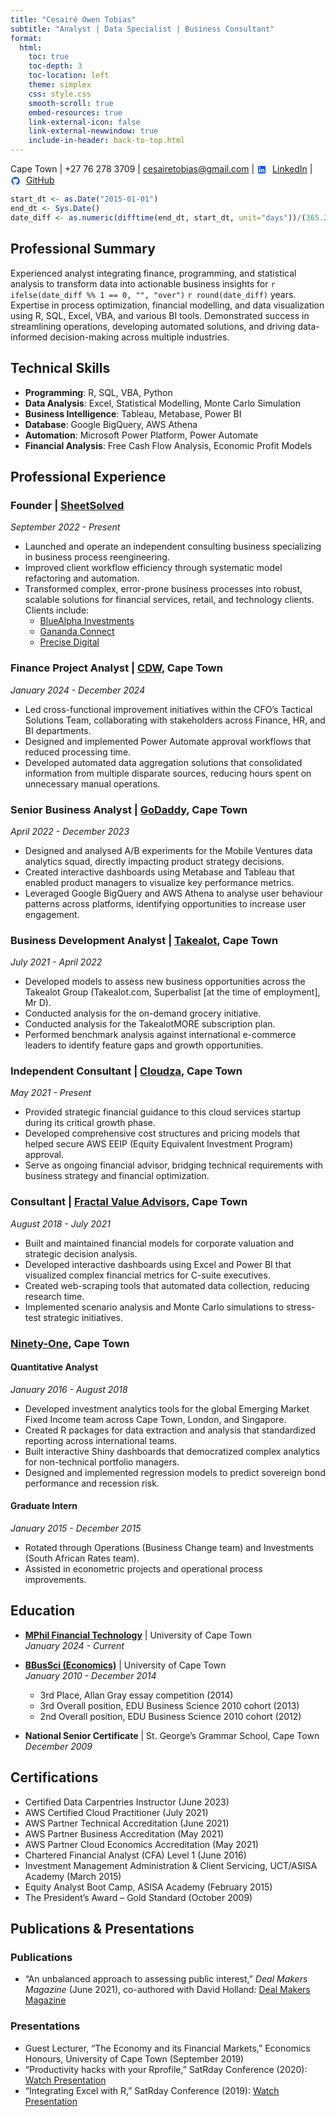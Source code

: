 ```yaml
---
title: "Cesairé Owen Tobias"
subtitle: "Analyst | Data Specialist | Business Consultant"
format:
  html:
    toc: true
    toc-depth: 3
    toc-location: left
    theme: simplex
    css: style.css
    smooth-scroll: true
    embed-resources: true
    link-external-icon: false
    link-external-newwindow: true
    include-in-header: back-to-top.html
---
```


Cape Town \| +27 76 278 3709 \| [cesairetobias\@gmail.com](mailto:cesairetobias@gmail.com){.email} \| <svg style="width:16px;height:16px;margin-right:5px;vertical-align:middle;" viewBox="0 0 24 24"><path fill="#0055FF" d="M19 3a2 2 0 0 1 2 2v14a2 2 0 0 1-2 2H5a2 2 0 0 1-2-2V5a2 2 0 0 1 2-2h14m-.5 15.5v-5.3a3.26 3.26 0 0 0-3.26-3.26c-.85 0-1.84.52-2.32 1.3v-1.11h-2.79v8.37h2.79v-4.93c0-.77.62-1.4 1.39-1.4a1.4 1.4 0 0 1 1.4 1.4v4.93h2.79M6.88 8.56a1.68 1.68 0 0 0 1.68-1.68c0-.93-.75-1.69-1.68-1.69a1.69 1.69 0 0 0-1.69 1.69c0 .93.76 1.68 1.69 1.68m1.39 9.94v-8.37H5.5v8.37h2.77z"/></svg> [LinkedIn](https://www.linkedin.com/in/cesaire-tobias-5555a274/) \| <svg style="width:16px;height:16px;margin-right:5px;vertical-align:middle;" viewBox="0 0 24 24"><path fill="#0055FF" d="M12 2A10 10 0 0 0 2 12c0 4.42 2.87 8.17 6.84 9.5.5.08.66-.23.66-.5v-1.69c-2.77.6-3.36-1.34-3.36-1.34-.46-1.16-1.13-1.47-1.13-1.47-.92-.65.07-.65.07-.65 1.02.05 1.56 1.05 1.56 1.05.91 1.56 2.39 1.11 2.97.85.09-.66.36-1.11.65-1.36-2.26-.25-4.64-1.13-4.64-5.03 0-1.11.4-2.02 1.05-2.73-.11-.25-.46-1.29.1-2.69 0 0 .85-.27 2.79 1.04a9.69 9.69 0 0 1 5.02 0c1.94-1.31 2.79-1.04 2.79-1.04.56 1.4.21 2.44.1 2.69.66.71 1.05 1.62 1.05 2.73 0 3.91-2.38 4.78-4.65 5.03.36.31.68.92.68 1.86v2.76c0 .27.16.59.67.5A10 10 0 0 0 22 12c0-5.52-4.48-10-10-10z"/></svg> [GitHub](https://github.com/ces0491)

```r
start_dt <- as.Date("2015-01-01")
end_dt <- Sys.Date()
date_diff <- as.numeric(difftime(end_dt, start_dt, unit="days"))/(365.25)
```

## Professional Summary

Experienced analyst integrating finance, programming, and statistical analysis to transform data into actionable business insights for `r ifelse(date_diff %% 1 == 0, "", "over")` `r round(date_diff)` years. Expertise in process optimization, financial modelling, and data visualization using R, SQL, Excel, VBA, and various BI tools. Demonstrated success in streamlining operations, developing automated solutions, and driving data-informed decision-making across multiple industries.

## Technical Skills

-   **Programming**: R, SQL, VBA, Python
-   **Data Analysis**: Excel, Statistical Modelling, Monte Carlo Simulation
-   **Business Intelligence**: Tableau, Metabase, Power BI
-   **Database**: Google BigQuery, AWS Athena
-   **Automation**: Microsoft Power Platform, Power Automate
-   **Financial Analysis**: Free Cash Flow Analysis, Economic Profit Models

## Professional Experience

### Founder \| [SheetSolved](https://sheetsolved.com/)

*September 2022 - Present*

-   Launched and operate an independent consulting business specializing in business process reengineering.
-   Improved client workflow efficiency through systematic model refactoring and automation.
-   Transformed complex, error-prone business processes into robust, scalable solutions for financial services, retail, and technology clients. Clients include:
    -   [BlueAlpha Investments](https://www.bluealphafunds.com/)
    -   [Gananda Connect](https://gananda.net/)
    -   [Precise Digital](https://precise.digital/)

### Finance Project Analyst \| [CDW](https://www.cdw.com/), Cape Town

*January 2024 - December 2024*

-   Led cross-functional improvement initiatives within the CFO's Tactical Solutions Team, collaborating with stakeholders across Finance, HR, and BI departments.
-   Designed and implemented Power Automate approval workflows that reduced processing time.
-   Developed automated data aggregation solutions that consolidated information from multiple disparate sources, reducing hours spent on unnecessary manual operations.

### Senior Business Analyst \| [GoDaddy](https://aboutus.godaddy.net/about-us/overview/default.aspx), Cape Town

*April 2022 - December 2023*

-   Designed and analysed A/B experiments for the Mobile Ventures data analytics squad, directly impacting product strategy decisions.
-   Created interactive dashboards using Metabase and Tableau that enabled product managers to visualize key performance metrics.
-   Leveraged Google BigQuery and AWS Athena to analyse user behaviour patterns across platforms, identifying opportunities to increase user engagement.

### Business Development Analyst \| [Takealot](https://www.takealot.com/about), Cape Town

*July 2021 - April 2022*

-   Developed models to assess new business opportunities across the Takealot Group (Takealot.com, Superbalist \[at the time of employment\], Mr D).
-   Conducted analysis for the on-demand grocery initiative.
-   Conducted analysis for the TakealotMORE subscription plan.
-   Performed benchmark analysis against international e-commerce leaders to identify feature gaps and growth opportunities.

### Independent Consultant \| [Cloudza](https://cloudza.io/home/index.html), Cape Town

*May 2021 - Present*

-   Provided strategic financial guidance to this cloud services startup during its critical growth phase.
-   Developed comprehensive cost structures and pricing models that helped secure AWS EEIP (Equity Equivalent Investment Program) approval.
-   Serve as ongoing financial advisor, bridging technical requirements with business strategy and financial optimization.

### Consultant \| [Fractal Value Advisors](https://www.fractalva.com/), Cape Town

*August 2018 - July 2021*

-   Built and maintained financial models for corporate valuation and strategic decision analysis.
-   Developed interactive dashboards using Excel and Power BI that visualized complex financial metrics for C-suite executives.
-   Created web-scraping tools that automated data collection, reducing research time.
-   Implemented scenario analysis and Monte Carlo simulations to stress-test strategic initiatives.

### [Ninety-One](https://ninetyone.com/en/south-africa), Cape Town

#### Quantitative Analyst

*January 2016 - August 2018*

-   Developed investment analytics tools for the global Emerging Market Fixed Income team across Cape Town, London, and Singapore.
-   Created R packages for data extraction and analysis that standardized reporting across international teams.
-   Built interactive Shiny dashboards that democratized complex analytics for non-technical portfolio managers.
-   Designed and implemented regression models to predict sovereign bond performance and recession risk.

#### Graduate Intern

*January 2015 - December 2015*

-   Rotated through Operations (Business Change team) and Investments (South African Rates team).
-   Assisted in econometric projects and operational process improvements.

## Education

-   [**MPhil Financial Technology**](https://commerce.uct.ac.za/school-economics/programmes-postgraduate/mphil-specialising-financial-technology) \| University of Cape Town\
    *January 2024 - Current*

-   [**BBusSci (Economics)**](https://commerce.uct.ac.za/school-economics/programmes-undergraduate/bachelor-business-science-specialising-economics) \| University of Cape Town\
    *January 2010 - December 2014*

    -   3rd Place, Allan Gray essay competition (2014)\
    -   3rd Overall position, EDU Business Science 2010 cohort (2013)\
    -   2nd Overall position, EDU Business Science 2010 cohort (2012)

-   **National Senior Certificate** \| St. George's Grammar School, Cape Town\
    *December 2009*

## Certifications

-   Certified Data Carpentries Instructor (June 2023)
-   AWS Certified Cloud Practitioner (July 2021)
-   AWS Partner Technical Accreditation (June 2021)
-   AWS Partner Business Accreditation (May 2021)
-   AWS Partner Cloud Economics Accreditation (May 2021)
-   Chartered Financial Analyst (CFA) Level 1 (June 2016)
-   Investment Management Administration & Client Servicing, UCT/ASISA Academy (March 2015)
-   Equity Analyst Boot Camp, ASISA Academy (February 2015)
-   The President's Award – Gold Standard (October 2009)

## Publications & Presentations

### Publications

-   "An unbalanced approach to assessing public interest," *Deal Makers Magazine* (June 2021), co-authored with David Holland: [Deal Makers Magazine](https://add20920-7ea5-4a28-a0bb-8636da1552ce.filesusr.com/ugd/cf215e_bfd97695a36a4e34958b87e4e238ff0f.pdf)

### Presentations

-   Guest Lecturer, "The Economy and its Financial Markets," Economics Honours, University of Cape Town (September 2019)
-   "Productivity hacks with your Rprofile," SatRday Conference (2020): [Watch Presentation](https://www.youtube.com/watch?v=uB75nB3GwP0)
-   "Integrating Excel with R," SatRday Conference (2019): [Watch Presentation](https://www.youtube.com/watch?v=MlBgaMdgp0w)
